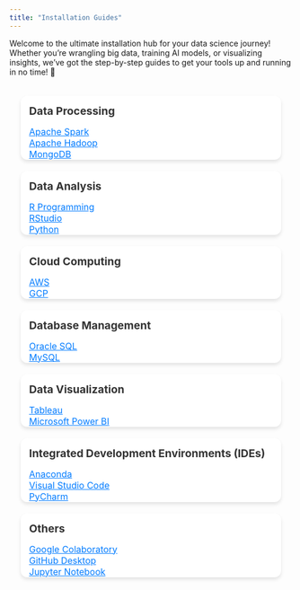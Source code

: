 ```yaml
---
title: "Installation Guides"
---
```


::: {.callout-note appearance="simple" icon=false}
Welcome to the ultimate installation hub for your data science journey! Whether you’re wrangling big data, training AI models, or visualizing insights, we’ve got the step-by-step guides to get your tools up and running in no time! 🚀
:::

```{=html}
  <div class="grid" style="display: grid; grid-template-columns: repeat(auto-fill, minmax(300px, 1fr)); gap: 20px; padding: 20px; max-width: 1200px; margin: 0 auto;">

    <div class="grid-item" style="background-color: #fff; border-radius: 12px; box-shadow: 0 4px 6px rgba(0, 0, 0, 0.1); overflow: hidden; transition: transform 0.2s, box-shadow 0.2s;">
      <h3 style="margin: 15px; font-size: 1.2rem; color: #333;">Data Processing</h3>
      <a href="../../files/apachespark.pdf" download style="margin: 0 15px 10px; font-size: 1rem; color: #007bff;">Apache Spark</a><br>
      <a href="../../files/apachehadoop.pdf" download style="margin: 0 15px 10px; font-size: 1rem; color: #007bff;">Apache Hadoop</a><br>
      <a href="../../files/mongodb.pdf" download style="margin: 0 15px 10px; font-size: 1rem; color: #007bff;">MongoDB</a>
    </div>

    <div class="grid-item" style="background-color: #fff; border-radius: 12px; box-shadow: 0 4px 6px rgba(0, 0, 0, 0.1); overflow: hidden; transition: transform 0.2s, box-shadow 0.2s;">
      <h3 style="margin: 15px; font-size: 1.2rem; color: #333;">Data Analysis</h3>
      <a href="../../files/rprogramming.pdf" download style="margin: 0 15px 10px; font-size: 1rem; color: #007bff;">R Programming</a><br>
      <a href="../../files/rstudio.pdf" download style="margin: 0 15px 10px; font-size: 1rem; color: #007bff;">RStudio</a><br>
      <a href="../../files/python.pdf" download style="margin: 0 15px 10px; font-size: 1rem; color: #007bff;">Python</a>
    </div>

    <div class="grid-item" style="background-color: #fff; border-radius: 12px; box-shadow: 0 4px 6px rgba(0, 0, 0, 0.1); overflow: hidden; transition: transform 0.2s, box-shadow 0.2s;">
      <h3 style="margin: 15px; font-size: 1.2rem; color: #333;">Cloud Computing</h3>
      <a href="../../files/aws.pdf" download style="margin: 0 15px 10px; font-size: 1rem; color: #007bff;">AWS</a><br>
      <a href="../../files/gcp.pdf" download style="margin: 0 15px 10px; font-size: 1rem; color: #007bff;">GCP</a>
    </div>

    <div class="grid-item" style="background-color: #fff; border-radius: 12px; box-shadow: 0 4px 6px rgba(0, 0, 0, 0.1); overflow: hidden; transition: transform 0.2s, box-shadow 0.2s;">
      <h3 style="margin: 15px; font-size: 1.2rem; color: #333;">Database Management</h3>
      <a href="../../files/oraclesql.pdf" download style="margin: 0 15px 10px; font-size: 1rem; color: #007bff;">Oracle SQL</a><br>
      <a href="../../files/mysql.pdf" download style="margin: 0 15px 10px; font-size: 1rem; color: #007bff;">MySQL</a>
    </div>

    <div class="grid-item" style="background-color: #fff; border-radius: 12px; box-shadow: 0 4px 6px rgba(0, 0, 0, 0.1); overflow: hidden; transition: transform 0.2s, box-shadow 0.2s;">
      <h3 style="margin: 15px; font-size: 1.2rem; color: #333;">Data Visualization</h3>
      <a href="../../files/tableau.pdf" download style="margin: 0 15px 10px; font-size: 1rem; color: #007bff;">Tableau</a><br>
      <a href="../../files/microsoftpowerbi.pdf" download style="margin: 0 15px 10px; font-size: 1rem; color: #007bff;">Microsoft Power BI</a>
    </div>

    <div class="grid-item" style="background-color: #fff; border-radius: 12px; box-shadow: 0 4px 6px rgba(0, 0, 0, 0.1); overflow: hidden; transition: transform 0.2s, box-shadow 0.2s;">
      <h3 style="margin: 15px; font-size: 1.2rem; color: #333;">Integrated Development Environments (IDEs)</h3>
      <a href="../../files/anaconda.pdf" download style="margin: 0 15px 10px; font-size: 1rem; color: #007bff;">Anaconda</a><br>
      <a href="../../files/visualstudiocode.pdf" download style="margin: 0 15px 10px; font-size: 1rem; color: #007bff;">Visual Studio Code</a><br>
      <a href="../../files/pycharm.pdf" download style="margin: 0 15px 10px; font-size: 1rem; color: #007bff;">PyCharm</a>
    </div>

    <div class="grid-item" style="background-color: #fff; border-radius: 12px; box-shadow: 0 4px 6px rgba(0, 0, 0, 0.1); overflow: hidden; transition: transform 0.2s, box-shadow 0.2s;">
      <h3 style="margin: 15px; font-size: 1.2rem; color: #333;">Others</h3>
      <a href="../../files/googlecolab.pdf" download style="margin: 0 15px 10px; font-size: 1rem; color: #007bff;">Google Colaboratory</a><br>
      <a href="../../files/githubdesktop.pdf" download style="margin: 0 15px 10px; font-size: 1rem; color: #007bff;">GitHub Desktop</a><br>
      <a href="../../files/jupyternotebook.pdf" download style="margin: 0 15px 10px; font-size: 1rem; color: #007bff;">Jupyter Notebook</a>
    </div>

  </div>

```
